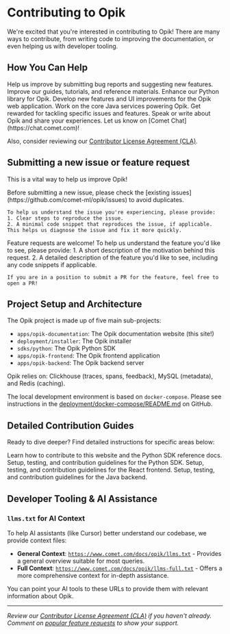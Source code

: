 # Contributing to Opik

We're excited that you're interested in contributing to Opik! There are many ways to contribute, from writing code to improving the documentation, or even helping us with developer tooling.

## How You Can Help

<CardGroup>
  <Card title="Report Issues & Request Features" icon="fa-regular fa-bugs" href="#submitting-a-new-issue-or-feature-request">
    Help us improve by submitting bug reports and suggesting new features.
  </Card>
  <Card title="Contribute to Documentation" icon="fa-regular fa-book" href="../contributing/documentation">
    Improve our guides, tutorials, and reference materials.
  </Card>
  <Card title="Contribute to Python SDK" icon="fa-brands fa-python" href="../contributing/python-sdk">
    Enhance our Python library for Opik.
  </Card>
  <Card title="Contribute to Frontend" icon="fa-regular fa-window-maximize" href="../contributing/frontend">
    Develop new features and UI improvements for the Opik web application.
  </Card>
  <Card title="Contribute to Backend" icon="fa-regular fa-server" href="../contributing/backend">
    Work on the core Java services powering Opik.
  </Card>
  <Card title="Participate in Bounties" icon="fa-regular fa-gem" href="../contributing/bounties">
    Get rewarded for tackling specific issues and features.
  </Card>
  <Card title="Spread the Word" icon="fa-regular fa-bullhorn">
    Speak or write about Opik and share your experiences. Let us know on [Comet Chat](https://chat.comet.com)!
  </Card>
</CardGroup>

Also, consider reviewing our [Contributor License Agreement (CLA)](https://github.com/comet-ml/opik/blob/main/CLA.md).

## Submitting a new issue or feature request

This is a vital way to help us improve Opik!

<AccordionGroup>
  <Accordion title="Submitting a New Bug Report">
    Before submitting a new issue, please check the [existing issues](https://github.com/comet-ml/opik/issues) to avoid duplicates.

    To help us understand the issue you're experiencing, please provide:
    1. Clear steps to reproduce the issue.
    2. A minimal code snippet that reproduces the issue, if applicable.
    This helps us diagnose the issue and fix it more quickly.
  </Accordion>
  <Accordion title="Submitting a New Feature Request">
    Feature requests are welcome! To help us understand the feature you'd like to see, please provide:
    1. A short description of the motivation behind this request.
    2. A detailed description of the feature you'd like to see, including any code snippets if applicable.

    If you are in a position to submit a PR for the feature, feel free to open a PR!
  </Accordion>
</AccordionGroup>

## Project Setup and Architecture

The Opik project is made up of five main sub-projects:

*   `apps/opik-documentation`: The Opik documentation website (this site!)
*   `deployment/installer`: The Opik installer
*   `sdks/python`: The Opik Python SDK
*   `apps/opik-frontend`: The Opik frontend application
*   `apps/opik-backend`: The Opik backend server

Opik relies on: Clickhouse (traces, spans, feedback), MySQL (metadata), and Redis (caching).

The local development environment is based on `docker-compose`. Please see instructions in the [deployment/docker-compose/README.md](https://github.com/comet-ml/opik/blob/main/deployment/docker-compose/README.md) on GitHub.

## Detailed Contribution Guides

Ready to dive deeper? Find detailed instructions for specific areas below:

<CardGroup>
  <Card title="Documentation Contribution Guide" icon="fa-regular fa-book" href="../contributing/documentation">
    Learn how to contribute to this website and the Python SDK reference docs.
  </Card>
  <Card title="Python SDK Contribution Guide" icon="fa-brands fa-python" href="../contributing/python-sdk">
    Setup, testing, and contribution guidelines for the Python SDK.
  </Card>
  <Card title="Frontend Contribution Guide" icon="fa-regular fa-window-maximize" href="../contributing/frontend">
    Setup, testing, and contribution guidelines for the React frontend.
  </Card>
  <Card title="Backend Contribution Guide" icon="fa-regular fa-server" href="../contributing/backend">
    Setup, testing, and contribution guidelines for the Java backend.
  </Card>
</CardGroup>

## Developer Tooling & AI Assistance

### `llms.txt` for AI Context

To help AI assistants (like Cursor) better understand our codebase, we provide context files:

*   **General Context**: [`https://www.comet.com/docs/opik/llms.txt`](https://www.comet.com/docs/opik/llms.txt) - Provides a general overview suitable for most queries.
*   **Full Context**: [`https://www.comet.com/docs/opik/llms-full.txt`](https://www.comet.com/docs/opik/llms-full.txt) - Offers a more comprehensive context for in-depth assistance.

You can point your AI tools to these URLs to provide them with relevant information about Opik.

---
*Review our [Contributor License Agreement (CLA)](https://github.com/comet-ml/opik/blob/main/CLA.md) if you haven't already.*
*Comment on [popular feature requests](https://github.com/comet-ml/opik/issues?q=is%3Aissue+is%3Aopen+label%3A%22feature+request%22) to show your support.* 